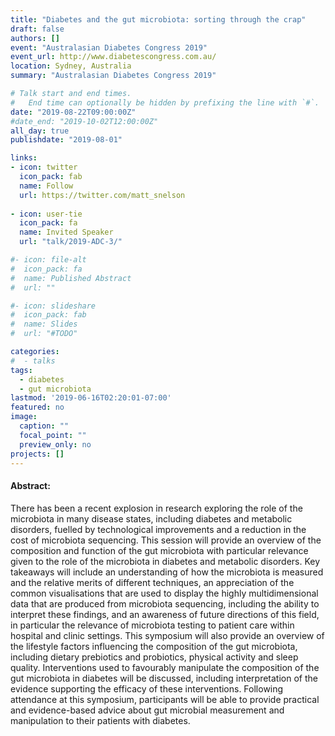 ```yaml
---
title: "Diabetes and the gut microbiota: sorting through the crap" 
draft: false
authors: []
event: "Australasian Diabetes Congress 2019"
event_url: http://www.diabetescongress.com.au/ 
location: Sydney, Australia
summary: "Australasian Diabetes Congress 2019"

# Talk start and end times.
#   End time can optionally be hidden by prefixing the line with `#`.
date: "2019-08-22T09:00:00Z"
#date_end: "2019-10-02T12:00:00Z"
all_day: true
publishdate: "2019-08-01"

links:
- icon: twitter
  icon_pack: fab
  name: Follow
  url: https://twitter.com/matt_snelson
  
- icon: user-tie
  icon_pack: fa
  name: Invited Speaker
  url: "talk/2019-ADC-3/"

#- icon: file-alt
#  icon_pack: fa
#  name: Published Abstract
#  url: ""

#- icon: slideshare
#  icon_pack: fab
#  name: Slides
#  url: "#TODO"

categories:
#  - talks
tags:
  - diabetes
  - gut microbiota
lastmod: '2019-06-16T02:20:01-07:00'
featured: no
image:
  caption: ""
  focal_point: ""
  preview_only: no
projects: []
---
```


#### Abstract:

There has been a recent explosion in research exploring the role of the microbiota in many disease states, including diabetes and metabolic disorders, fuelled by technological improvements and a reduction in the cost of microbiota sequencing. This session will provide an overview of the composition and function of the gut microbiota with particular relevance given to the role of the microbiota in diabetes and metabolic disorders. Key takeaways will include an understanding of how the microbiota is measured and the relative merits of different techniques, an appreciation of the common visualisations that are used to display the highly multidimensional data that are produced from microbiota sequencing, including the ability to interpret these findings, and an awareness of future directions of this field, in particular the relevance of microbiota testing to patient care within hospital and clinic settings. This symposium will also provide an overview of the lifestyle factors influencing the composition of the gut microbiota, including dietary prebiotics and probiotics, physical activity and sleep quality. Interventions used to favourably manipulate the composition of the gut microbiota in diabetes will be discussed, including interpretation of the evidence supporting the efficacy of these interventions. Following attendance at this symposium, participants will be able to provide practical and evidence-based advice about gut microbial measurement and manipulation to their patients with diabetes.
